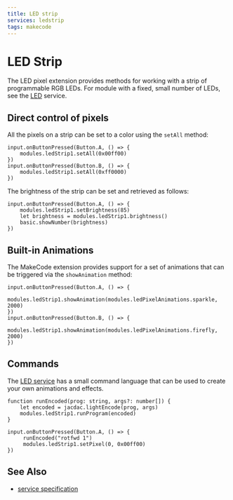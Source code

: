 ```yaml
---
title: LED strip
services: ledstrip
tags: makecode
---
```


# LED Strip

The LED pixel extension provides methods for working with
a strip of programmable RGB LEDs. 
For module with a fixed, small number of LEDs, see the [LED](/clients/makecode/extensions/led/) service.

## Direct control of pixels

All the pixels on a strip can be set to a color using the `setAll` method:

```blocks
input.onButtonPressed(Button.A, () => {
    modules.ledStrip1.setAll(0x00ff00)
})
input.onButtonPressed(Button.B, () => {
    modules.ledStrip1.setAll(0xff0000)
})
```

The brightness of the strip can be set and retrieved as follows:

```blocks
input.onButtonPressed(Button.A, () => {
    modules.ledStrip1.setBrightness(85)
    let brightness = modules.ledStrip1.brightness()
    basic.showNumber(brightness)
})
```

## Built-in Animations

The MakeCode extension provides support for a set of animations
that can be triggered via the `showAnimation` method:

```blocks
input.onButtonPressed(Button.A, () => {
    modules.ledStrip1.showAnimation(modules.ledPixelAnimations.sparkle, 2000)
})
input.onButtonPressed(Button.B, () => {
    modules.ledStrip1.showAnimation(modules.ledPixelAnimations.firefly, 2000)
})
```

## Commands

The [LED service](/services/ledstrip) has
a small command language that can be used to create your own animations
and effects.

```
function runEncoded(prog: string, args?: number[]) {
    let encoded = jacdac.lightEncode(prog, args)
    modules.ledStrip1.runProgram(encoded)
}

input.onButtonPressed(Button.A, () => {
     runEncoded("rotfwd 1")
     modules.ledStrip1.setPixel(0, 0x00ff00)
})
```

## See Also

-   [service specification](/services/ledpixel/)
